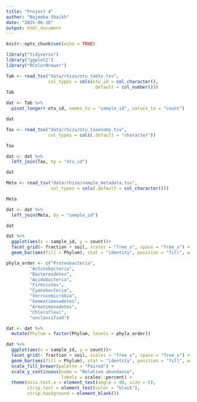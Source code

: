 ```yaml
---
title: "Project 4"
author: "Najeeba Shaikh"
date: "2025-06-10"
output: html_document
---
```


```r
knitr::opts_chunk$set(echo = TRUE)
```

```r
library("tidyverse")
library("ggplot2")
library("RColorBrewer")
```

```r
Tab <- read_tsv("data/rhizo/otu_table.tsv",
                col_types = cols(otu_id = col_character(),
                                 .default = col_number()))
Tab
```

```r
dat <- Tab %>%
  pivot_longer(-otu_id, names_to = "sample_id", values_to = "count")

dat
```

```r
Tax <- read_tsv("data/rhizo/otu_taxonomy.tsv",
                col_types = cols(.default = "character"))

Tax
```

```r
dat <- dat %>%
  left_join(Tax, by = "otu_id")

dat
```

```r
Meta <- read_tsv("data/rhizo/sample_metadata.tsv",
                 col_types = cols(.default = col_character()))

Meta
```

```r
dat <- dat %>%
  left_join(Meta, by = "sample_id")

dat
```

```r
dat %>%
  ggplot(aes(x = sample_id, y = count))+
  facet_grid(~ fraction + soil, scales = "free_x", space = "free_x") +
  geom_bar(aes(fill = Phylum), stat = "identity", position = "fill", width = 1)
```
```r
phyla_order <- c("Proteobacteria",
         "Actinobacteria",
         "Bacteroidetes",
         "Acidobacteria",
         "Firmicutes",
         "Cyanobacteria",
         "Verrucomicrobia",
         "Gemmatimonadetes",
         "Armatimonadetes",
         "Chloroflexi",
         "unclassified")

```


```r
dat <- dat %>%
  mutate(Phylum = factor(Phylum, levels = phyla_order))
```


```r
dat %>%
  ggplot(aes(x = sample_id, y = count))+
  facet_grid(~ fraction + soil, scales = "free_x", space = "free_x") +
  geom_bar(aes(fill = Phylum), stat = "identity", position = "fill", width = 1) +
  scale_fill_brewer(palette = "Paired") +
  scale_y_continuous(name = "Relative abundance",
                     labels = scales::percent) +
  theme(axis.text.x = element_text(angle = 90, size = 6),
        strip.text = element_text(color = "black"),
        strip.background = element_blank())
```




